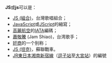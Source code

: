 '''JS'''或'''js'''可以是：
* [[JS_(組合)|JS (組合)]]，台灣歌唱組合；
* [[JavaScript|JavaScript]]或[[JScript|JScript]]的縮寫；
* [[高麗航空|高麗航空]]的[[IATA|IATA]]編碼；
* [[蕭敬騰|蕭敬騰]] (Jam Shiao)，台湾歌手；
* [[奸商|奸商]]的一个别称；
* [[IS系列戰車|JS (坦克)]]，蘇聯戰車。
* [[JR東日本|JR東日本]][[湘南新宿線|湘南新宿線]]（[[逗子站|逗子站]]至[[大宮站|大宮站]]）的編號
{{disambig|Cat=二字拉丁字母缩写消歧义}}